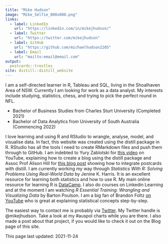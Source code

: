 ```yaml
---
title: "Mike Hudson"
image: "Mike_Selfie_800x800.png"
links:
  - label: LinkedIn
    url: "https://linkedin.com/in/mikejhudson/"
  - label: Twitter
    url: "https://twitter.com/mikejhudson"
  - label: GitHub
    url: "https://github.com/michaelhudson2205"
  - label: Email
    url: "mailto:email@email.com"
output:
  postcards::trestles
site: distill::distill_website  
---
```

 
I am a self-directed learner in R, Tableau and SQL, living in the Shoalhaven Area of NSW. 
Currently I am looking for work as a data analyst. My interests include studying, statistics,
chess, and trying to pick the perfect round in NFL.

- Bachelor of Business Studies from Charles Sturt University (Completed 2021)
- Bachelor of Data Analytics from University of South Australia (Commencing 2022)

I love learning and using R and RStudio to wrangle, analyse, model, and visualise data.
In fact, this website was created using the distill package in R. RStudio has all the tools
I need to create RMarkdown files and push them through to GitHub. I am indebted to
Yury Zablotski for [this video](https://www.youtube.com/watch?v=WZt4H-ogH3s) on YouTube,
explaining how to create a blog using the distill package
and Assoc Prof Alison Hill for [this blog post](https://www.apreshill.com/blog/2020-12-postcards-distill/)
showing how to integrate postcards with distill.
I am currently working my way through
*Statistics With R: Solving Problems Using Real-World Data*
by Jenine K. Harris. It is an excellent resource for learning both statistics
and how to use R. My main online resource for learning R is [DataCamp](https://www.datacamp.com/).
I also do courses on Linkedin Learning and at the moment I am watching
*R Essential Training: Wrangling and Visualizing Data* by Barton Poulson. I am a big fan of
Brandon Foltz [on YouTube](https://www.youtube.com/channel/UCFrjdcImgcQVyFbK04MBEhA) who
is great at explaining statistical concepts step-by-step.

The easiest way to contact me is probably via [Twitter](https://twitter.com/mikejhudson).
My Twitter handle is @mikejhudson.
Take a look at my #auspol charts while you are there. I also made a post about
that project, if you would like to check it out on the Blog page of this site.

This page last updated: 2021-11-24
